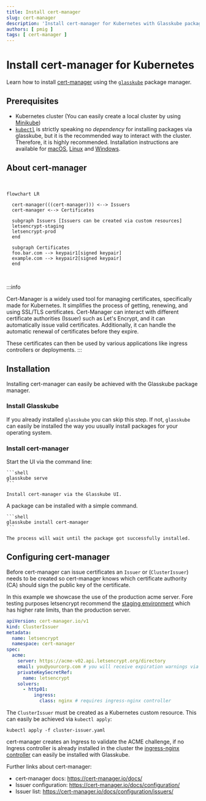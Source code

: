 ```yaml
---
title: Install cert-manager
slug: cert-manager
description: 'Install cert-manager for Kubernetes with Glasskube package manager including a GUI, CLI and automatic package updates'
authors: [ pmig ]
tags: [ cert-manager ]
---
```



# Install cert-manager for Kubernetes

Learn how to install [cert-manager](https://cert-manager.io/) using the [`glasskube`](https://github.com/glasskube/glasskube) package manager.

## Prerequisites

- Kubernetes cluster (You can easily create a local cluster by using [Minikube](https://minikube.sigs.k8s.io/docs/start/))
- [`kubectl`](https://kubernetes.io/docs/tasks/tools/) is strictly speaking no *dependency* for installing packages via glasskube,
but it is the recommended way to interact with the cluster. Therefore, it is highly recommended.
Installation instructions are available for
[macOS](https://kubernetes.io/docs/tasks/tools/install-kubectl-macos/),
[Linux](https://kubernetes.io/docs/tasks/tools/install-kubectl-linux/)
and [Windows](https://kubernetes.io/docs/tasks/tools/install-kubectl-windows/).

## About cert-manager

<br/>

```mermaid
flowchart LR

  cert-manager(((cert-manager))) <--> Issuers
  cert-manager <--> Certificates

  subgraph Issuers [Issuers can be created via custom resources]
  letsencrypt-staging
  letsencrypt-prod
  end

  subgraph Certificates
  foo.bar.com --> keypair1[signed keypair]
  example.com --> keypair2[signed keypair]
  end
```

<br/>

:::info

Cert-Manager is a widely used tool for managing certificates, specifically made for Kubernetes.
It simplifies the process of getting, renewing, and using SSL/TLS certificates.
Cert-Manager can interact with different certificate authorities (Issuer) such as Let's Encrypt,
and it can automatically issue valid certificates.
Additionally, it can handle the automatic renewal of certificates before they expire.

These certificates can then be used by various applications like ingress controllers or deployments.
:::


## Installation

Installing cert-manager can easily be achieved with the Glasskube package manager.

### Install Glasskube

If you already installed `glasskube` you can skip this step.
If not, `glasskube` can easily be installed the way you usually install packages for your operating system.

<Install/>

### Install cert-manager

<Tabs groupId="interface">
  <TabItem value="gui" label="GUI 🖥️">
    Start the UI via the command line:

    ```shell
    glasskube serve
    ```

    Install cert-manager via the Glasskube UI.
  </TabItem>
  <TabItem value="cli" label="CLI 🧑‍💻">
    A package can be installed with a simple command.

    ```shell
    glasskube install cert-manager
    ```

    The process will wait until the package got successfully installed.
  </TabItem>
</Tabs>

## Configuring cert-manager

Before cert-manager can issue certificates an `Issuer` or (`ClusterIssuer`) needs to be created so cert-manager knows which
certificate authority (CA) should sign the public key of the certificate.

In this example we showcase the use of the production acme server.
Fore testing purposes letsencrypt recommend the [staging environment](https://letsencrypt.org/docs/staging-environment/)
which has higher rate limits, than the production server.

```yaml title="cluster-issuer.yaml"
apiVersion: cert-manager.io/v1
kind: ClusterIssuer
metadata:
  name: letsencrypt
  namespace: cert-manager
spec:
  acme:
    server: https://acme-v02.api.letsencrypt.org/directory
    email: you@yourcorp.com # you will receive expiration warnings via this email
    privateKeySecretRef:
      name: letsencrypt
    solvers:
      - http01:
          ingress:
            class: nginx # requires ingress-nginx controller
```

The `ClusterIssuer` must be created as a Kubernetes custom resource. This can easily be achieved via `kubectl apply`:

```shell
kubectl apply -f cluster-issuer.yaml
```

cert-manager creates an Ingress to validate the ACME challenge, if no Ingress controller is already installed in
the cluster the [ingress-nginx controller](./02_ingress-nginx.mdx) can easily be installed with Glasskube.

Further links about cert-manager:

 - cert-manager docs: https://cert-manager.io/docs/
 - Issuer configuration: https://cert-manager.io/docs/configuration/
 - Issuer list: https://cert-manager.io/docs/configuration/issuers/

<Discussion category="Guides" categoryId="DIC_kwDOLDumD84CfK3R" />
